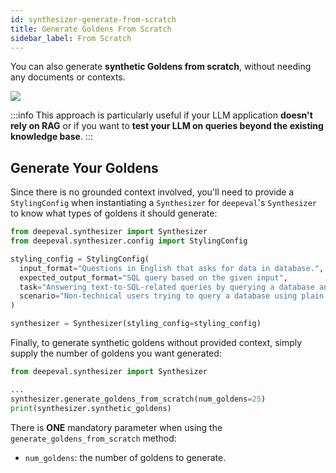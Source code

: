 ```yaml
---
id: synthesizer-generate-from-scratch
title: Generate Goldens From Scratch
sidebar_label: From Scratch
---
```


<head>
  <link
    rel="canonical"
    href="https://deepeval.com/docs/synthesizer-generate-from-scratch"
  />
</head>

You can also generate **synthetic Goldens from scratch**, without needing any documents or contexts.

<div
  style={{
    display: "flex",
    alignItems: "center",
    justifyContent: "center",
  }}
>
  <img
    src="https://deepeval-docs.s3.amazonaws.com/synthesize-from-scratch.svg"
    style={{
      marginTop: "20px",
      marginBottom: "50px",
      height: "auto",
      maxHeight: "800px",
    }}
  />
</div>

:::info
This approach is particularly useful if your LLM application **doesn't rely on RAG** or if you want to **test your LLM on queries beyond the existing knowledge base**.
:::

## Generate Your Goldens

Since there is no grounded context involved, you'll need to provide a `StylingConfig` when instantiating a `Synthesizer` for `deepeval`'s `Synthesizer` to know what types of goldens it should generate:

```python
from deepeval.synthesizer import Synthesizer
from deepeval.synthesizer.config import StylingConfig

styling_config = StylingConfig(
  input_format="Questions in English that asks for data in database.",
  expected_output_format="SQL query based on the given input",
  task="Answering text-to-SQL-related queries by querying a database and returning the results to users",
  scenario="Non-technical users trying to query a database using plain English.",
)

synthesizer = Synthesizer(styling_config=styling_config)
```

Finally, to generate synthetic goldens without provided context, simply supply the number of goldens you want generated:

```python
from deepeval.synthesizer import Synthesizer

...
synthesizer.generate_goldens_from_scratch(num_goldens=25)
print(synthesizer.synthetic_goldens)
```

There is **ONE** mandatory parameter when using the `generate_goldens_from_scratch` method:

- `num_goldens`: the number of goldens to generate.
